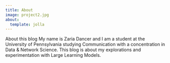 ```yaml
---
title: About
image: project2.jpg
about:
  template: jolla
---
```


About this blog
My name is Zaria Dancer and I am a student at the University of Pennsylvania studying Communication with a concentration in Data & Network Science. This blog is about my explorations and experimentation with Large Learning Models. 